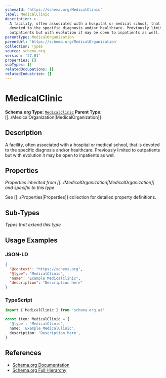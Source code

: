 ```yaml
---
schemaId: 'https://schema.org/MedicalClinic'
label: MedicalClinic
description: >-
  A facility, often associated with a hospital or medical school, that is
  devoted to the specific diagnosis and/or healthcare. Previously limited to
  outpatients but with evolution it may be open to inpatients as well.
parentType: MedicalOrganization
parentUrl: 'https://schema.org/MedicalOrganization'
collection: Types
source: schema.org
version: '27.01'
properties: []
subTypes: []
relatedOccupations: []
relatedIndustries: []
---
```

# MedicalClinic

**Schema.org Type:** [`MedicalClinic`](https://schema.org/MedicalClinic)
**Parent Type:** [[../MedicalOrganization|MedicalOrganization]]

## Description

A facility, often associated with a hospital or medical school, that is devoted to the specific diagnosis and/or healthcare. Previously limited to outpatients but with evolution it may be open to inpatients as well.

## Properties

*Properties inherited from [[../MedicalOrganization|MedicalOrganization]] and specific to this type*

See [[../Properties|Properties]] collection for detailed property definitions.

## Sub-Types

*Types that extend this type*

## Usage Examples

### JSON-LD

```json
{
  "@context": "https://schema.org",
  "@type": "MedicalClinic",
  "name": "Example MedicalClinic",
  "description": "Description here"
}
```

### TypeScript

```typescript
import { MedicalClinic } from 'schema.org.ai'

const item: MedicalClinic = {
  '@type': 'MedicalClinic',
  name: 'Example MedicalClinic',
  description: 'Description here',
}
```

## References

- [Schema.org Documentation](https://schema.org/MedicalClinic)
- [Schema.org Full Hierarchy](https://schema.org/docs/full.html)
